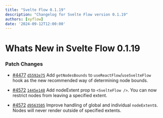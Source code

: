 ---
title: "Svelte Flow 0.1.19"
description: "Changelog for Svelte Flow version 0.1.19"
authors: [xyflow]
date: '2024-09-12T12:00:00'
---
# Whats New in Svelte Flow 0.1.19
### Patch Changes

-   [#4477](https://github.com/xyflow/xyflow/pull/4477) [`d5592e75`](https://github.com/xyflow/xyflow/commit/d5592e7508bc32d5ffc953844b1d42b9ec59b25b) Add `getNodesBounds` to `useReactFlow`/`useSvelteFlow` hook as the new recommended way of determining node bounds.

-   [#4572](https://github.com/xyflow/xyflow/pull/4572) [`1445e148`](https://github.com/xyflow/xyflow/commit/1445e1483118c966ff6de3f29c5473c93f6b99f1) Add nodeExtent prop to `<SvelteFlow />`. You can now restrict nodes from leaving a specified extent.

-   [#4572](https://github.com/xyflow/xyflow/pull/4572) [`d9563505`](https://github.com/xyflow/xyflow/commit/d9563505d8fb01862a3a6bae6e05dcea626c2e26) Improve handling of global and individual `nodeExtent`s. Nodes will never render outside of specified extents.
